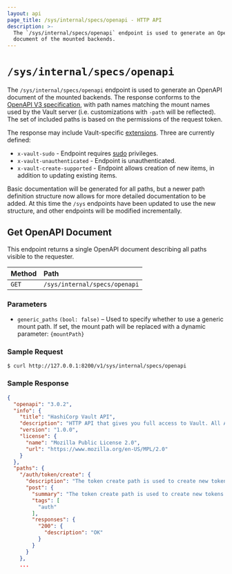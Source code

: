 ```yaml
---
layout: api
page_title: /sys/internal/specs/openapi - HTTP API
description: >-
  The `/sys/internal/specs/openapi` endpoint is used to generate an OpenAPI
  document of the mounted backends.
---
```


# `/sys/internal/specs/openapi`

The `/sys/internal/specs/openapi` endpoint is used to generate an OpenAPI document of the mounted backends.
The response conforms to the [OpenAPI V3 specification](https://github.com/OAI/OpenAPI-Specification/blob/master/versions/3.0.2.md),
with path names matching the mount names used by the Vault server (i.e. customizations with `-path` will be reflected).
The set of included paths is based on the permissions of the request token.

The response may include Vault-specific [extensions](https://github.com/oai/openapi-specification/blob/master/versions/3.0.2.md#specification-extensions). Three are currently defined:

- `x-vault-sudo` - Endpoint requires [sudo](/docs/concepts/policies#sudo) privileges.
- `x-vault-unauthenticated` - Endpoint is unauthenticated.
- `x-vault-create-supported` - Endpoint allows creation of new items, in addition to updating existing items.

Basic documentation will be generated for all paths, but a newer path definition structure now allows for
more detailed documentation to be added. At this time the `/sys` endpoints have been updated to use the new
structure, and other endpoints will be modified incrementally.

## Get OpenAPI Document

This endpoint returns a single OpenAPI document describing all paths visible to the requester.

| Method | Path                          |
| :----- | :---------------------------- |
| `GET`  | `/sys/internal/specs/openapi` |

### Parameters

- `generic_paths` `(bool: false)` – Used to specify whether to use a generic mount path. If set, the mount path will be replaced with a dynamic parameter: `{mountPath}`

### Sample Request

```shell-session
$ curl http://127.0.0.1:8200/v1/sys/internal/specs/openapi
```

### Sample Response

```json
{
  "openapi": "3.0.2",
  "info": {
    "title": "HashiCorp Vault API",
    "description": "HTTP API that gives you full access to Vault. All API routes are prefixed with `/v1/`.",
    "version": "1.0.0",
    "license": {
      "name": "Mozilla Public License 2.0",
      "url": "https://www.mozilla.org/en-US/MPL/2.0"
    }
  },
  "paths": {
    "/auth/token/create": {
      "description": "The token create path is used to create new tokens.",
      "post": {
        "summary": "The token create path is used to create new tokens.",
        "tags": [
          "auth"
        ],
        "responses": {
          "200": {
            "description": "OK"
          }
        }
      }
    },
    ...
```
